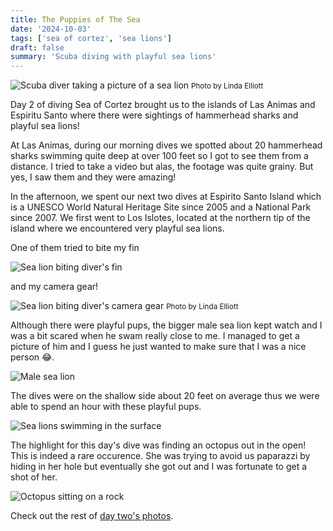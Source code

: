 ```yaml
---
title: The Puppies of The Sea
date: '2024-10-03'
tags: ['sea of cortez', 'sea lions']
draft: false
summary: 'Scuba diving with playful sea lions'
---
```


<Image
  src="/static/images/sea-of-cortez-oct2024/g-sea-lion-pic.jpg"
  width={500}
  height={500}
  alt="Scuba diver taking a picture of a sea lion"
/>
<small>Photo by Linda Elliott</small>

Day 2 of diving Sea of Cortez brought us to the islands of Las Animas and Espiritu Santo where there were sightings of hammerhead sharks and playful sea lions!

At Las Animas, during our morning dives we spotted about 20 hammerhead sharks swimming quite deep at over 100 feet so I got to see them from a distance. I tried to take a video but alas, the footage was quite grainy. But yes, I saw them and they were amazing!

In the afternoon, we spent our next two dives at Espirito Santo Island which is a UNESCO World Natural Heritage Site since 2005 and a National Park since 2007. We first went to Los Islotes, located at the northern tip of the island where we encountered very playful sea lions.

One of them tried to bite my fin

<Image
  src="/static/images/sea-of-cortez-oct2024/sea-lion-fin-bite.jpg"
  width={800}
  height={840}
  alt="Sea lion biting diver's fin"
/>

and my camera gear!

<Image
  src="/static/images/sea-of-cortez-oct2024/sea-lion-biting-camera.jpg"
  width={800}
  height={840}
  alt="Sea lion biting diver's camera gear"
/>
<small>Photo by Linda Elliott</small>

Although there were playful pups, the bigger male sea lion kept watch and I was a bit scared when he swam really close to me. I managed to get a picture of him and I guess he just wanted to make sure that I was a nice person 😂.

<Image
  src="/static/images/sea-of-cortez-oct2024/male-sea-lion.jpg"
  width={800}
  height={840}
  alt="Male sea lion"
/>

The dives were on the shallow side about 20 feet on average thus we were able to spend an hour with these playful pups.

<Image
  src="/static/images/sea-of-cortez-oct2024/sea-lions-surface.jpg"
  width={800}
  height={840}
  alt="Sea lions swimming in the surface"
/>

The highlight for this day's dive was finding an octopus out in the open! This is indeed a rare occurence. She was trying to avoid us paparazzi by hiding in her hole but eventually she got out and I was fortunate to get a shot of her.

<Image
  src="/static/images/sea-of-cortez-oct2024/octopus.jpg"
  width={800}
  height={840}
  alt="Octopus sitting on a rock"
/>

Check out the rest of [day two's photos](https://www.smugmug.com/app/organize/SeaOfCortez-LosIslotes).
